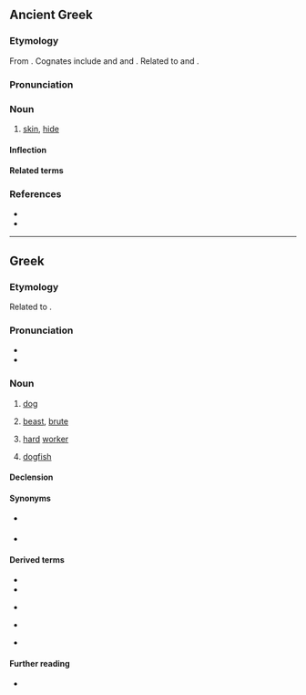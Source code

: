 ==Ancient Greek==

===Etymology===
From {{der|grc|ine-pro|*(s)kewH-|t=to cover}}. Cognates include {{cog|sa|स्कुनाति|tr=skunā́ti||to cover}} and {{cog|ang|scēo|t=sky}} and {{m|ang|scuwa|t=shade, darkness, protection}}. Related to {{m|grc|σκῦτος|t=hide, leather}} and {{m|grc|ἐπισκύνιον|t=skin over the brows}}.

===Pronunciation===
{{grc-IPA|σκῠ́λος}}

===Noun===
{{grc-noun|σκῠ́λος|σκῠ́λεος|gen2=σκῠ́λους|n|third}}

# [[skin]], [[hide]]

====Inflection====
{{grc-decl|σκῠ́λος|σκῠ́λεος}}

====Related terms====
{{rel4|grc|σκυλακεία|σκυλάκευμα|σκυλακευτής|σκυλακεύω|σκυλάκιον|σκύλαξ|σκύλευμα|σκύλευσις|σκυλευτής|σκυλευτικός|σκυλεύω|σκύλλα|σκύλλω|[[σκῦλον]] / [[σκύλον]]}}

===References===
* {{R:LSJ}}
* {{R:Bailly}}

----

==Greek==

===Etymology===
Related to {{cog|grc|σκύλαξ}}.

===Pronunciation===
* {{IPA|el|/ˈscilos/}}
* {{hyphenation|el|σκύ|λος}}

===Noun===
{{el-noun|m|σκύλοι|f=σκύλα|n=σκυλί}}

# [[dog]] {{gloss|[[Canis lupus familiaris]]}} {{qf|general term for both sexes or more specifically, a male}}
#: {{ux|el|inline=1|Θα γυρίσω σε λίγο, πρέπει να πάω βόλτα τον '''σκύλο''' μου.|t=I'll be back in a while, I have to go walk my dog.}}
# {{lb|el|derogatory|figuratively}} [[beast]], [[brute]] {{gloss|violent person with wild behaviour}}
#: {{ux|el|inline=1|Μην αφήσεις αυτόν τον '''σκύλο''' κοντά στα παιδιά σου!|t=Don't let that beast close to your kids!}}
# {{lb|el|figuratively}} [[hard]] [[worker]] {{gloss|someone who works tirelessly and with great success}}
#: {{ux|el|inline=1|Αυτός είναι '''σκύλος''' στη δουλειά του.|t=He is a tirelessly hard worker.}}
# [[dogfish]] {{gloss|any of various small sharks}}
#: {{ux|el|inline=1|Έπιασα έναν '''σκύλο''' στο δίχτυ μου.|t=I caught a dogfish in my net.}}

====Declension====
{{el-nM-ος-οι-3a|σκύλ}}

====Synonyms====
* {{sense|dog}} {{l|el|κύων|g=m|g2=f}} {{katharevousa}}
* {{sense|dogfish}} {{l|el|σκυλόψαρο|g=n}}

====Derived terms====
* {{l|el|σαν τον σκύλο με τη γάτα|gloss=at loggerheads, like cats and dogs}}
* {{l|el|σκύλος που γαβγίζει δεν δαγκώνει|gloss=barking dogs seldom bite}}
* {{l|el|και την πίτα ολόκληρη και τον σκύλο χορτάτο|gloss=have one's cake and eat it too}} {{qualifier|''literally:'' "both the whole pie and the dog fed"}}
* {{l|el|εγώ το λέω τού σκύλου μου και ο σκύλος στην ουρά του|gloss=about things that never get accomplished}} {{qualifier|''literally:'' "I tell my dog and my dog tells its tail"}}
* {{l|el|το φτηνό το κρέας το τρών' οι σκύλοι|gloss=you get what you pay for}} {{qualifier|''literally:'' "cheap meat gets eaten by the dogs"}}

====Further reading====
* {{pedialite|lang=el}}

{{topics|el|Dogs|Mammals}}